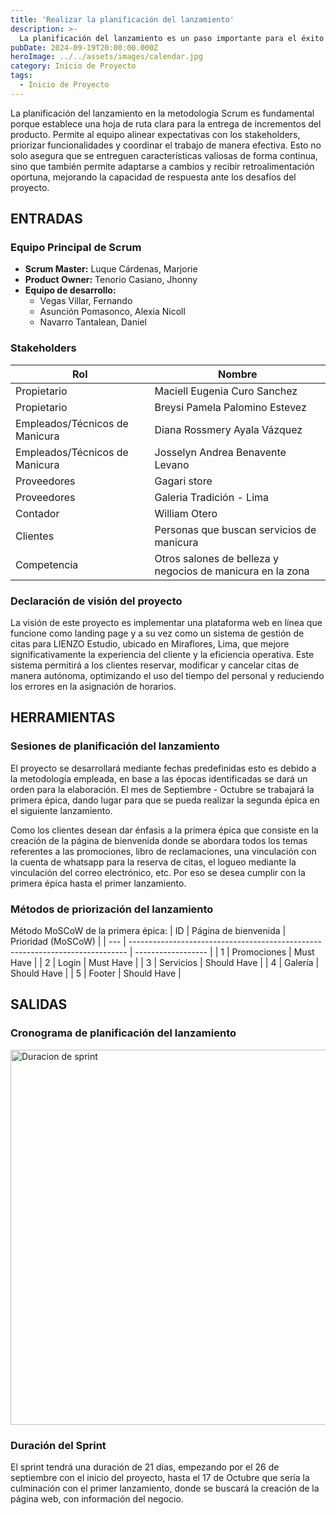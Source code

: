 ```yaml
---
title: 'Realizar la planificación del lanzamiento'
description: >-
  La planificación del lanzamiento es un paso importante para el éxito del proyecto.
pubDate: 2024-09-19T20:00:00.000Z
heroImage: ../../assets/images/calendar.jpg
category: Inicio de Proyecto
tags:
  - Inicio de Proyecto
---
```


La planificación del lanzamiento en la metodología Scrum es fundamental porque establece una hoja de ruta clara para
la entrega de incrementos del producto. Permite al equipo alinear expectativas con los stakeholders, priorizar
funcionalidades y coordinar el trabajo de manera efectiva. Esto no solo asegura que se entreguen características
valiosas de forma continua, sino que también permite adaptarse a cambios y recibir retroalimentación oportuna, mejorando
la capacidad de respuesta ante los desafíos del proyecto.

## ENTRADAS

### Equipo Principal de Scrum

- **Scrum Master:** Luque Cárdenas, Marjorie
- **Product Owner:** Tenorio Casiano, Jhonny
- **Equipo de desarrollo:**
  <ul style={{ listStyleType: 'circle', paddingLeft: '20px' }}>
  	<li>Vegas Villar, Fernando</li>
  	<li>Asunción Pomasonco, Alexia Nicoll</li>
  	<li>Navarro Tantalean, Daniel</li>
  </ul>

### Stakeholders

| **Rol**                        | **Nombre**                                                 |
| ------------------------------ | ---------------------------------------------------------- |
| Propietario                    | Maciell Eugenia Curo Sanchez                               |
| Propietario                    | Breysi Pamela Palomino Estevez                             |
| Empleados/Técnicos de Manicura | Diana Rossmery Ayala Vázquez                               |
| Empleados/Técnicos de Manicura | Josselyn Andrea Benavente Levano                           |
| Proveedores                    | Gagari store                                               |
| Proveedores                    | Galeria Tradición - Lima                                   |
| Contador                       | William Otero                                              |
| Clientes                       | Personas que buscan servicios de manicura                  |
| Competencia                    | Otros salones de belleza y negocios de manicura en la zona |

### Declaración de visión del proyecto

La visión de este proyecto es implementar una plataforma web en línea que funcione como landing page y a su vez
como un sistema de gestión de citas para LIENZO Estudio, ubicado en Miraflores, Lima, que mejore significativamente
la experiencia del cliente y la eficiencia operativa. Este sistema permitirá a los clientes reservar, modificar y
cancelar citas de manera autónoma, optimizando el uso del tiempo del personal y reduciendo los errores en la asignación
de horarios.

## HERRAMIENTAS

### Sesiones de planificación del lanzamiento

El proyecto se desarrollará mediante fechas predefinidas esto es debido a la metodología empleada, en base a las épocas
identificadas se dará un orden para la elaboración.
El mes de Septiembre - Octubre se trabajará la primera épica, dando lugar para que se pueda realizar la segunda épica en
el siguiente lanzamiento.

Como los clientes desean dar énfasis a la primera épica que consiste en la creación de la página de bienvenida donde se
abordara todos los temas referentes a las promociones, libro de reclamaciones, una vinculación con la cuenta de whatsapp
para la reserva de citas, el logueo mediante la vinculación del correo electrónico, etc. Por eso se desea cumplir con la
primera épica hasta el primer lanzamiento.

### Métodos de priorización del lanzamiento

Método MoSCoW de la primera épica:
| ID | Página de bienvenida | Prioridad (MoSCoW) |
| --- | ----------------------------------------------------------------------------- | ------------------ |
| 1 | Promociones | Must Have |
| 2 | Login | Must Have |
| 3 | Servicios | Should Have |
| 4 | Galería | Should Have |
| 5 | Footer | Should Have |

## SALIDAS

### Cronograma de planificación del lanzamiento

<div style={{ display: "flex", justifyContent: "center" }}>
  <img src="/images/sprint_duration.PNG" alt="Duracion de sprint" width="600" />
</div>

### Duración del Sprint

El sprint tendrá una duración de 21 días, empezando por el 26 de septiembre con el inicio del proyecto, hasta el 17 de Octubre que sería la culminación con el primer lanzamiento, donde se buscará la creación de la página web, con información del negocio.
